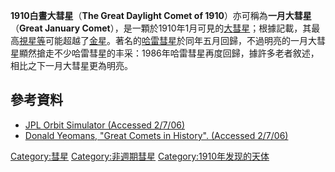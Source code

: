 {{Comet|
| name=C/1910 A1
| image=[[File:Comet_1910_A1.jpg|File:Comet 1910 A1.jpg]]
| discoverer=多位
| discovery_date=1910年
| designations=1910白晝大彗星、1910大彗星<br />、1910 A1
| epoch=1910年1月9日(JD 2418680.5)
| semimajor=25795 [[天文單位|AU]]
| perihelion=0.13 AU
| aphelion=51590 AU
| eccentricity=0.999995
| period=4142967 [[年|年]]
| inclination= 138.8°
| last_p=1910年1月17日
| next_p=未知
}}

'''1910白晝大彗星'''（'''The Great Daylight Comet of 1910'''）亦可稱為'''一月大彗星'''（'''Great January Comet'''），是一顆於1910年1月可見的[[大彗星|大彗星]]；根據記載，其最高[[視星等|視星等]]可能超越了[[金星|金星]]。著名的[[哈雷彗星|哈雷彗星]]於同年五月回歸，不過明亮的一月大彗星顯然搶走不少哈雷彗星的丰采：1986年哈雷彗星再度回歸，據許多老者敘述，相比之下一月大彗星更為明亮。

== 參考資料 ==

*[http://neo.jpl.nasa.gov/cgi-bin/db_shm?sstr=1910+A1&group=com&search=Search JPL Orbit Simulator (Accessed 2/7/06)] {{Webarchive|url=https://archive.today/20121213115656/http://neo.jpl.nasa.gov/cgi-bin/db_shm?sstr=1910+A1&group=com&search=Search |date=2012-12-13 }}
*[http://ssd.jpl.nasa.gov/?great_comets Donald Yeomans, "Great Comets in History".  (Accessed 2/7/06)]{{WebCite|url=https://www.webcitation.org/67FVvpd86?url=http://ssd.jpl.nasa.gov/?great_comets |date=20120428003313 |dateformat=iso }}

{{大彗星}}
{{Comet-stub}}

[[Category:彗星|Category:彗星]]
[[Category:非週期彗星|Category:非週期彗星]]
[[Category:1910年发现的天体|Category:1910年发现的天体]]